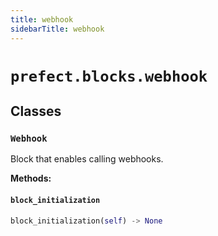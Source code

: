 ```yaml
---
title: webhook
sidebarTitle: webhook
---
```


# `prefect.blocks.webhook`

## Classes

### `Webhook` <sup><a href="https://github.com/prefecthq/prefect/blob/main/src/prefect/blocks/webhook.py#L19"><Icon icon="github" size="14" /></a></sup>


Block that enables calling webhooks.


**Methods:**

#### `block_initialization` <sup><a href="https://github.com/prefecthq/prefect/blob/main/src/prefect/blocks/webhook.py#L55"><Icon icon="github" size="14" /></a></sup>

```python
block_initialization(self) -> None
```
